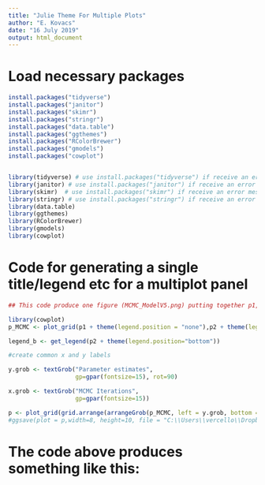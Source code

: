 ```yaml
---
title: "Julie Theme For Multiple Plots"
author: "E. Kovacs"
date: "16 July 2019"
output: html_document
---
```

# Load necessary packages

```r

install.packages("tidyverse")
install.packages("janitor")
install.packages("skimr")
install.packages("stringr")
install.packages("data.table")
install.packages("ggthemes")
install.packages("RColorBrewer")
install.packages("gmodels")
install.packages("cowplot")


library(tidyverse) # use install.packages("tidyverse") if receive an error message
library(janitor) # use install.packages("janitor") if receive an error message
library(skimr)  # use install.packages("skimr") if receive an error message
library(stringr) # use install.packages("stringr") if receive an error message
library(data.table)
library(ggthemes)
library(RColorBrewer)
library(gmodels)
library(cowplot)

```

# Code for generating a single title/legend etc for a multiplot panel

```r
## This code produce one figure (MCMC_ModelV5.png) putting together p1, p2 and p3 (each of them composed of 2 graphics) without the legend. To have a unique common legend to all the graph I use “get_legend” and add it below. I also add common x and y axis 

library(cowplot)
p_MCMC <- plot_grid(p1 + theme(legend.position = "none"),p2 + theme(legend.position = "none"),p3 + theme(legend.position = "none"), p4 + theme(legend.position = "none"), align = 'vh', hjust = -1, nrow = 4)

legend_b <- get_legend(p2 + theme(legend.position="bottom"))

#create common x and y labels

y.grob <- textGrob("Parameter estimates", 
                   gp=gpar(fontsize=15), rot=90)

x.grob <- textGrob("MCMC Iterations", 
                   gp=gpar(fontsize=15))

p <- plot_grid(grid.arrange(arrangeGrob(p_MCMC, left = y.grob, bottom = x.grob)), legend_b, ncol = 1, rel_heights = c(1, .2))
#ggsave(plot = p,width=8, height=10, file = "C:\\Users\\vercello\\Dropbox\\GCI\\Catlin\\Research projects\\Transitions\\PROJECT_CORAIL\\figures\\MCMC_ModelV5.png")

```

# The code above produces something like this:

